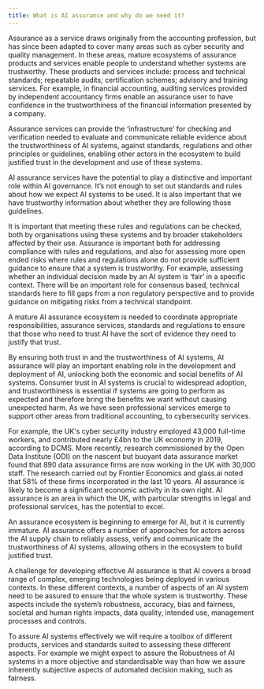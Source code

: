 ```yaml
---
title: What is AI assurance and why do we need it?
---
```



<CookieBanner />

Assurance as a service draws originally from the accounting profession, but has since been adapted to cover many areas such as cyber security and quality management. In these areas, mature ecosystems of assurance products and services enable people to understand whether systems are trustworthy. These products and services include: process and technical standards; repeatable audits; certification schemes; advisory and training services. For example, in financial accounting, auditing services provided by independent accountancy firms enable an assurance user to have confidence in the trustworthiness of the financial information presented by a company.

Assurance services can provide the ‘infrastructure’ for checking and verification needed to evaluate and communicate reliable evidence about the trustworthiness of AI systems, against standards, regulations and other principles or guidelines, enabling other actors in the ecosystem to build justified trust in the development and use of these systems.

AI assurance services have the potential to play a distinctive and important role within AI governance. It’s not enough to set out standards and rules about how we expect AI systems to be used. It is also important that we have trustworthy information about whether they are following those guidelines.

It is important that meeting these rules and regulations can be checked, both by organisations using these systems and by broader stakeholders affected by their use. Assurance is important both for addressing compliance with rules and regulations, and also for assessing more open ended risks where rules and regulations alone do not provide sufficient guidance to ensure that a system is trustworthy. For example, assessing whether an individual decision made by an AI system is ‘fair’ in a specific context. There will be an important role for consensus based, technical standards here to fill gaps from a non regulatory perspective and to provide guidance on mitigating risks from a technical standpoint.

A mature AI assurance ecosystem is needed to coordinate appropriate responsibilities, assurance services, standards and regulations to ensure that those who need to trust AI have the sort of evidence they need to justify that trust.

By ensuring both trust in and the trustworthiness of AI systems, AI assurance will play an important enabling role in the development and deployment of AI, unlocking both the economic and social benefits of AI systems. Consumer trust in AI systems is crucial to widespread adoption, and trustworthiness is essential if systems are going to perform as expected and therefore bring the benefits we want without causing unexpected harm. As we have seen professional services emerge to support other areas from traditional accounting, to cybersecurity services.

For example, the UK's cyber security industry employed 43,000 full-time workers, and contributed nearly £4bn to the UK economy in 2019, according to DCMS. More recently, research commissioned by the Open Data Institute (ODI) on the nascent but buoyant data assurance market found that 890 data assurance firms are now working in the UK with 30,000 staff. The research carried out by Frontier Economics and glass.ai noted that 58% of these firms incorporated in the last 10 years. AI assurance is likely to become a significant economic activity in its own right. AI assurance is an area in which the UK, with particular strengths in legal and professional services, has the potential to excel.

An assurance ecosystem is beginning to emerge for AI, but it is currently immature. AI assurance offers a number of approaches for actors across the AI supply chain to reliably assess, verify and communicate the trustworthiness of AI systems, allowing others in the ecosystem to build justified trust.

A challenge for developing effective AI assurance is that AI covers a broad range of complex, emerging technologies being deployed in various contexts. In these different contexts, a number of aspects of an AI system need to be assured to ensure that the whole system is trustworthy. These aspects include the system’s robustness, accuracy, bias and fairness, societal and human rights impacts, data quality, intended use, management processes and controls.

To assure AI systems effectively we will require a toolbox of different products, services and standards suited to assessing these different aspects. For example we might expect to assure the Robustness of AI systems in a more objective and standardisable way than how we assure inherently subjective aspects of automated decision making, such as fairness.

<License />
